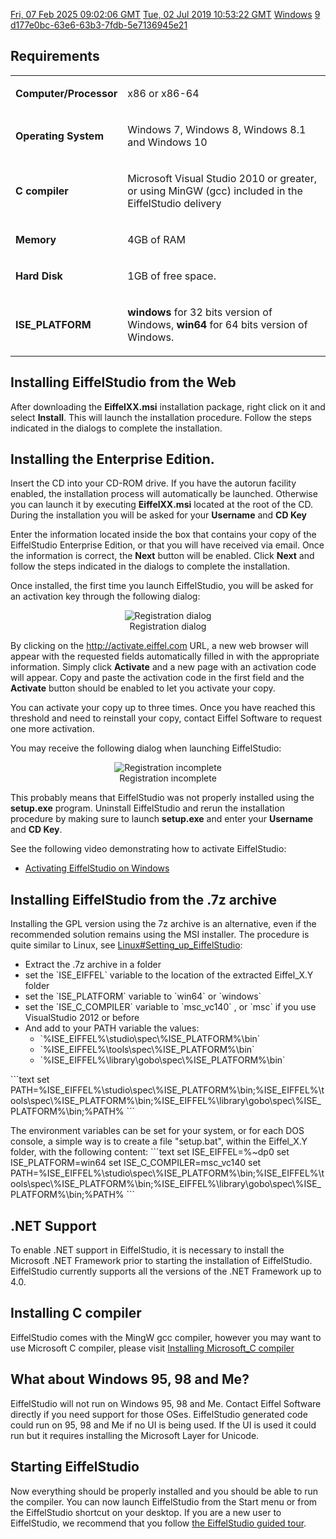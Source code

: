 [[Property:modification_date|Fri, 07 Feb 2025 09:02:06 GMT]]
[[Property:publication_date|Tue, 02 Jul 2019 10:53:22 GMT]]
[[Property:title|Windows]]
[[Property:weight|9]]
[[Property:uuid|d177e0bc-63e6-63b3-7fdb-5e7136945e21]]
==Requirements==

{|  class="doctable"
|- 
| '''Computer/Processor'''
| x86 or x86-64
|- 
| '''Operating System'''
| Windows 7, Windows 8, Windows 8.1 and Windows 10
|- 
| '''C compiler'''
| Microsoft Visual Studio 2010 or greater, or using MinGW (gcc) included in the EiffelStudio delivery
|- 
| '''Memory'''
| 4GB of RAM
|- 
| '''Hard Disk'''
| 1GB of free space.
|- 
| '''ISE_PLATFORM'''
| '''windows''' for 32 bits version of Windows, '''win64''' for 64 bits version of Windows.
|}


==Installing EiffelStudio from the Web==

After downloading the '''EiffelXX.msi''' installation package, right click on it and select '''Install'''. This will launch the installation procedure. Follow the steps indicated in the dialogs to complete the installation.

==Installing the Enterprise Edition.==

Insert the CD into your CD-ROM drive. If you have the autorun facility enabled, the installation process will automatically be launched. Otherwise you can launch it by executing '''EiffelXX.msi''' located at the root of the CD. During the installation you will be asked for your '''Username''' and '''CD Key'''

Enter the information located inside the box that contains your copy of the EiffelStudio Enterprise Edition, or that you will have received via email. Once the information is correct, the '''Next''' button will be enabled. Click '''Next''' and follow the steps indicated in the dialogs to complete the installation.

Once installed, the first time you launch EiffelStudio, you will be asked for an activation key through the following dialog:

<center> [[Image:56--windows-registration|Registration dialog]] </center>

By clicking on the [http://activate.eiffel.com http://activate.eiffel.com]  URL, a new web browser will appear with the requested fields automatically filled in with the appropriate information. Simply click '''Activate''' and a new page with an activation code will appear. Copy and paste the activation code in the first field and the '''Activate''' button should be enabled to let you activate your copy.

You can activate your copy up to three times. Once you have reached this threshold and need to reinstall your copy, contact Eiffel Software to request one more activation.

You may receive the following dialog when launching EiffelStudio:

<center> [[Image:56--windows-registration-error|Registration incomplete]] </center>

This probably means that EiffelStudio was not properly installed using the '''setup.exe''' program. Uninstall EiffelStudio and rerun the installation procedure by making sure to launch '''setup.exe''' and enter your '''Username''' and '''CD Key'''.

See the following video demonstrating how to activate EiffelStudio:
* [https://www.youtube.com/watch?v=TMktPk_9Hok Activating EiffelStudio on Windows]

== Installing EiffelStudio from the .7z archive ==
Installing the GPL version using the 7z archive is an alternative, even if the recommended solution remains using the MSI installer.
The procedure is quite similar to Linux, see [[Linux#Setting_up_EiffelStudio]]:
* Extract the .7z archive in a folder
* set the `ISE_EIFFEL` variable to the location of the extracted Eiffel_X.Y folder
* set the `ISE_PLATFORM` variable to `win64` or `windows`
* set the `ISE_C_COMPILER` variable to `msc_vc140` , or `msc` if you use VisualStudio 2012 or before
* And add to your PATH variable the values:
** `%ISE_EIFFEL%\studio\spec\%ISE_PLATFORM%\bin`
** `%ISE_EIFFEL%\tools\spec\%ISE_PLATFORM%\bin`
** `%ISE_EIFFEL%\library\gobo\spec\%ISE_PLATFORM%\bin`
```text
set PATH=%ISE_EIFFEL%\studio\spec\%ISE_PLATFORM%\bin;%ISE_EIFFEL%\tools\spec\%ISE_PLATFORM%\bin;%ISE_EIFFEL%\library\gobo\spec\%ISE_PLATFORM%\bin;%PATH%
```

The environment variables can be set for your system, or for each DOS console, a simple way is to create a file "setup.bat", within the Eiffel_X.Y folder, with the following content:
```text
set ISE_EIFFEL=%~dp0
set ISE_PLATFORM=win64
set ISE_C_COMPILER=msc_vc140
set PATH=%ISE_EIFFEL%\studio\spec\%ISE_PLATFORM%\bin;%ISE_EIFFEL%\tools\spec\%ISE_PLATFORM%\bin;%ISE_EIFFEL%\library\gobo\spec\%ISE_PLATFORM%\bin;%PATH%
```

==.NET Support==

To enable .NET support in EiffelStudio, it is necessary to install the Microsoft .NET Framework prior to starting the installation of EiffelStudio. EiffelStudio currently supports all the versions of the .NET Framework up to 4.0.

==Installing C compiler==
EiffelStudio comes with the MingW gcc compiler, however you may want to use Microsoft C compiler, please visit [[Installing Microsoft_C compiler]]

==What about Windows 95, 98 and Me?==

EiffelStudio will not run on Windows 95, 98 and Me. Contact Eiffel Software directly if you need support for those OSes. EiffelStudio generated code could run on 95, 98 and Me if no UI is being used. If the UI is used it could run but it requires installing the Microsoft Layer for Unicode.

==Starting EiffelStudio==

Now everything should be properly installed and you should be able to run the compiler. You can now launch EiffelStudio from the Start menu or from the EiffelStudio shortcut on your desktop. If you are a new user to EiffelStudio, we recommend that you follow [[Introducing EiffelStudio|the EiffelStudio guided tour]].

